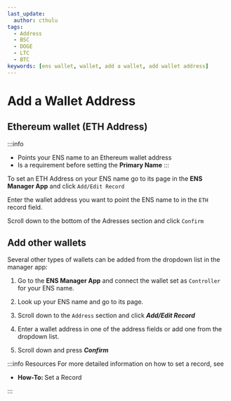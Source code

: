```yaml
---
last_update:
  author: cthulu
tags:
  - Address
  - BSC
  - DOGE
  - LTC
  - BTC
keywords: [ens wallet, wallet, add a wallet, add wallet address]
---
```


# Add a Wallet Address

## Ethereum wallet (ETH Address)
:::info
 - Points your ENS name to an Ethereum wallet address
 - Is a requirement before setting the <Link to="/docs/core/records/primary-name"><b>Primary Name</b></Link>
:::

To set an ETH Address on your ENS name go to its page in the <Link to="https://app.ens.domains"><b>ENS Manager App</b></Link> and click `Add/Edit Record`
<BrowserWindow url="app.ens.domains">
  <Image img="/img/add-wallet-address-eth-1.png"/>
</BrowserWindow>

Enter the wallet address you want to point the ENS name to in the `ETH` record field.
<BrowserWindow url="app.ens.domains">
  <Image img="/img/add-wallet-address-eth-2.png"/>
</BrowserWindow>

Scroll down to the bottom of the Adresses section and click `Confirm`
<BrowserWindow url="app.ens.domains">
  <Image img="/img/add-wallet-address-eth-3.png"/>
</BrowserWindow>

## Add other wallets
Several other types of wallets can be added from the dropdown list in the manager app:
<BrowserWindow url="app.ens.domains">
  <Image img="/img/address1.webp"/>
</BrowserWindow>


 1. Go to the <Link to="https://app.ens.domains"><b>ENS Manager App</b></Link> and connect the wallet set as `Controller` for your ENS name.
 
 1. Look up your ENS name and go to its page.
 
 1. Scroll down to the `Address` section and click ***Add/Edit Record***
 
 1. Enter a wallet address in one of the address fields or add one from the dropdown list.
 
 1. Scroll down and press ***Confirm***

:::info Resources
For more detailed information on how to set a record, see
 - <Link to="/docs/howto/set-record"><b>How-To: </b>Set a Record</Link>
:::
